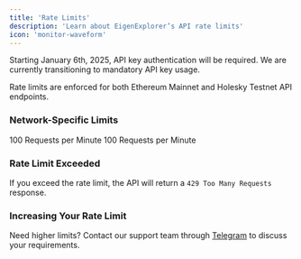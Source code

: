 ```yaml
---
title: 'Rate Limits'
description: 'Learn about EigenExplorer’s API rate limits'
icon: 'monitor-waveform'
---
```


<Warning>
    Starting January 6th, 2025, API key authentication will be required. We are
    currently transitioning to mandatory API key usage.
</Warning>

Rate limits are enforced for both Ethereum Mainnet and Holesky Testnet API endpoints.

### Network-Specific Limits

<CardGroup cols={2}>
    <Card title='Ethereum Mainnet' icon='m'>
        100 Requests per Minute
    </Card>
    <Card title='Holesky Testnet' icon='t'>
        100 Requests per Minute
    </Card>
</CardGroup>

### Rate Limit Exceeded

If you exceed the rate limit, the API will return a `429 Too Many Requests` response.

### Increasing Your Rate Limit

Need higher limits? Contact our support team through [Telegram](https://t.me/+siHEtj56TNdmZmU1) to discuss your requirements.
